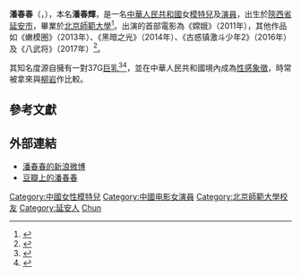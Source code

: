 {{艺人<!--导演、男演员、女演员、男歌手、女歌手、节目主持-->
| 图片     = 
| 图片尺寸 = 250px
| 图片简介 = 
| 姓名     = 潘春春
| 类型     = 女演員
| 原名     = 潘春輝
| 英文名   = {{lang|en|Pan Chun Chun}}
| 綽號     = 
| 国籍     = {{PRC}}
| 民族     = [[汉族|汉族]]
| 出生日期 = {{birth date and age|1990|1|10}}
| 出生地点 = {{CHN-1949}}[[陝西省|陝西省]][[延安市|延安市]]
| 逝世日期 = <!--卒年在前生年在后{{death date and age|}} -->
| 逝世地点 = 
| 职业     = 演员、模特兒
| 语言     = [[汉语|汉语]]
| 教育程度 = 
| 宗教信仰 = 
| 配偶     = <!--  {{marriage|姓名||}}  -->
| 儿女     = 
| 父母     = 
| 活跃年代 = 2011年至今
| 代表作   = 
| 经纪公司 = 
| 奖项     =  <!--  {{Awards|award= |year= |title= }} -->
| 网站     = <!-- {{URL|www.example.com}} -->
| IMDb     = 
}}

'''潘春春'''（{{lang-en|Pan Chun Chun}}，{{bd|1990年|1月10日|df=P}}），本名'''潘春輝'''，是一名[[中華人民共和國|中華人民共和國]]女[[模特兒|模特兒]]及[[演員|演員]]，出生於[[陝西省|陝西省]][[延安市|延安市]]，畢業於[[北京師範大學|北京師範大學]]<ref>{{cite news|url=https://star.ettoday.net/news/1093988|title=「北師大校花」潘春春挺G奶拍片55秒預告「狂特寫胸」挨罵！|work=ETtoday星光雲|date=2018-01-16|accessdate=2018-04-15|archive-url=https://web.archive.org/web/20180415191251/https://star.ettoday.net/news/1093988|archive-date=2018-04-15|dead-url=no}}</ref>。出演的首部電影為《嫦娥》（2011年），其他作品如《嫩模圈》（2013年）、《黑暗之光》（2014年）、《古惑镇激斗少年2》（2016年）及《八武将》（2017年）<ref>{{cite web|url=https://movie.douban.com/subject/27157737/|title=八武将 (2017))|work=豆瓣电影|accessdate=2021-12-31|archive-date=2021-12-31|archive-url=https://web.archive.org/web/20211231110933/https://movie.douban.com/subject/27157737/|dead-url=no}}</ref>。

其知名度源自擁有一對37G[[巨乳|巨乳]]<ref>{{cite news|url=https://star.ettoday.net/news/245605|title=「G奶乳神」潘春春全裸！ 水鑽遮奶球嬌嗔：夠閃嗎？|work=ETtoday星光雲|date=2013-07-23|accessdate=2018-04-15|archive-url=https://web.archive.org/web/20180415191057/https://star.ettoday.net/news/245605|archive-date=2018-04-15|dead-url=no}}</ref><ref>{{cite news|url=https://hk.on.cc/hk/bkn/cnt/entertainment/20201224/bkn-20201224223032583-1224_00862_001.html|title=潘春春37G巨胸嚇親人網友睇到嗌頭暈！|work=[[東方日報_(香港)|東網]]|date=2020-12-24|accessdate=2021-12-31|archive-date=2021-12-31|archive-url=https://web.archive.org/web/20211231074938/https://hk.on.cc/hk/bkn/cnt/entertainment/20201224/bkn-20201224223032583-1224_00862_001.html|dead-url=no}}</ref>，並在中華人民共和國境內成為[[性感象徵|性感象徵]]，時常被拿來與[[柳岩|柳岩]]作比較。

== 參考文獻 ==
{{Reflist}}

== 外部連結 ==
* [https://www.weibo.com/512835671 潘春春的新浪微博] {{Wayback|url=https://www.weibo.com/512835671 |date=20191007012122 }}
* [https://movie.douban.com/celebrity/1338247/ 豆瓣上的潘春春] {{Wayback|url=https://movie.douban.com/celebrity/1338247/ |date=20190816212422 }}

{{china-enter-bio-stub}}
{{DEFAULTSORT:Pan ChunChun}}
[[Category:中國女性模特兒|Category:中國女性模特兒]]
[[Category:中國电影女演員|Category:中國电影女演員]]
[[Category:北京師範大學校友|Category:北京師範大學校友]]
[[Category:延安人|Category:延安人]]
[[Category:潘姓|Chun]]